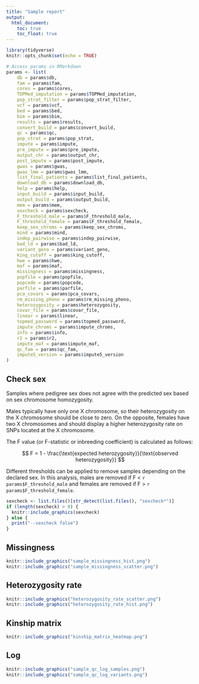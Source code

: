```yaml
---
title: "Sample report"
output:
  html_document:
    toc: true
    toc_float: true
---
```


```r
library(tidyverse)
knitr::opts_chunk$set(echo = TRUE)
```


```r
# Access params in RMarkdown
params <- list(
    db = params$db,
    fam = params$fam,
    cores = params$cores,
    TOPMed_imputation = params$TOPMed_imputation,
    pop_strat_filter = params$pop_strat_filter,
    vcf = params$vcf,
    bed = params$bed,
    bim = params$bim,
    results = params$results,
    convert_build = params$convert_build,
    qc = params$qc,
    pop_strat = params$pop_strat,
    impute = params$impute,
    pre_impute = params$pre_impute,
    output_chr = params$output_chr,
    post_impute = params$post_impute,
    gwas = params$gwas,
    gwas_lmm = params$gwas_lmm,
    list_final_patients = params$list_final_patients,
    download_db = params$download_db,
    help = params$help,
    input_build = params$input_build,
    output_build = params$output_build,
    mem = params$mem,
    sexcheck = params$sexcheck,
    F_threshold_male = params$F_threshold_male,
    F_threshold_female = params$F_threshold_female,
    keep_sex_chroms = params$keep_sex_chroms,
    mind = params$mind,
    indep_pairwise = params$indep_pairwise,
    bad_ld = params$bad_ld,
    variant_geno = params$variant_geno,
    king_cutoff = params$king_cutoff,
    hwe = params$hwe,
    maf = params$maf,
    missingness = params$missingness,
    popfile = params$popfile,
    popcode = params$popcode,
    parfile = params$parfile,
    pca_covars = params$pca_covars,
    rm_missing_pheno = params$rm_missing_pheno,
    heterozygosity = params$heterozygosity,
    covar_file = params$covar_file,
    linear = params$linear,
    topmed_password = params$topmed_password,
    impute_chroms = params$impute_chroms,
    info = params$info,
    r2 = params$r2,
    impute_maf = params$impute_maf,
    qc_fam = params$qc_fam,
    impute5_version = params$impute5_version
)
```


## Check sex

Samples where pedigree sex does not agree with the predicted sex based on sex chromosome homozygosity. 

Males typically have only one X chromosome, so their heterozygosity on the X chromosome should be close to zero. On the opposite, females have two X chromosomes and should display a higher heterozygosity rate on SNPs located at the X chromosome. 

The F value (or F-statistic or inbreeding coefficient) is calculated as follows:

$$
F = 1 - \frac{\text{expected heterozygosity}}{\text{observed heterozygosity}}
$$

Different thresholds can be applied to remove samples depending on the declared sex. In this analysis, males are removed if F < `r params$F_threshold_male` and females are removed if F > `r params$F_threshold_female`.


```r
sexcheck <- list.files()[str_detect(list.files(), "sexcheck*")]
if (length(sexcheck) > 0) {
  knitr::include_graphics(sexcheck)
} else {
  print("--sexcheck false")
}
```

## Missingness



```r
knitr::include_graphics("sample_missingness_hist.png")
knitr::include_graphics("sample_missingness_scatter.png")
```

## Heterozygosity rate

```r
knitr::include_graphics("heterozygosity_rate_scatter.png")
knitr::include_graphics("heterozygosity_rate_hist.png")
```

## Kinship matrix

```r
knitr::include_graphics("kinship_matrix_heatmap.png")
```

## Log

```r
knitr::include_graphics("sample_qc_log_samples.png")
knitr::include_graphics("sample_qc_log_variants.png")
```
